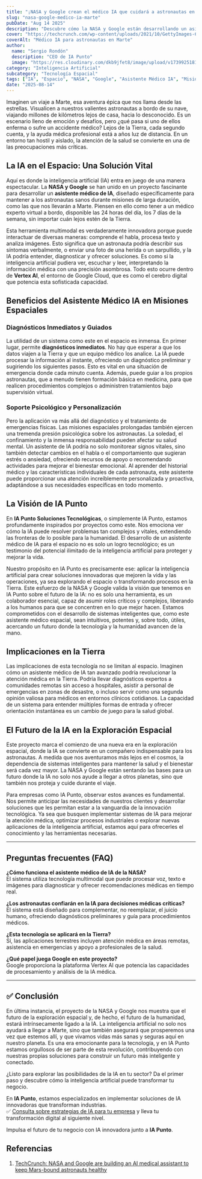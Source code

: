 ```yaml
---
title: "¡NASA y Google crean el médico IA que cuidará a astronautas en Marte!"
slug: "nasa-google-medico-ia-marte"
pubDate: "Aug 14 2025"
description: "Descubre cómo la NASA y Google están desarrollando un asistente médico de IA multimodal para misiones a Marte, garantizando la salud y el bienestar de los astronautas a millones de kilómetros de la Tierra."
cover: "https://techcrunch.com/wp-content/uploads/2021/10/GettyImages-637279696.jpg"
coverAlt: "Médico IA para astronautas en Marte"
author:
  name: "Sergio Rondón"
  description: "CEO de IA Punto"
  image: "https://res.cloudinary.com/dkb9jfet8/image/upload/v1739925181/sergio_gdcaeh.png"
category: "Inteligencia Artificial"
subcategory: "Tecnología Espacial"
tags: ["IA", "Espacio", "NASA", "Google", "Asistente Médico IA", "Misiones a Marte", "Salud Espacial", "Vertex AI"]
date: "2025-08-14"
---
```


Imaginen un viaje a Marte, esa aventura épica que nos llama desde las estrellas. Visualicen a nuestros valientes astronautas a bordo de su nave, viajando millones de kilómetros lejos de casa, hacia lo desconocido. Es un escenario lleno de emoción y desafíos, pero ¿qué pasa si uno de ellos enferma o sufre un accidente médico? Lejos de la Tierra, cada segundo cuenta, y la ayuda médica profesional está a años luz de distancia. En un entorno tan hostil y aislado, la atención de la salud se convierte en una de las preocupaciones más críticas.

<h2 id="la-ia-en-el-espacio-una-solucion-vital">La IA en el Espacio: Una Solución Vital</h2>

Aquí es donde la inteligencia artificial (IA) entra en juego de una manera espectacular. La **NASA y Google** se han unido en un proyecto fascinante para desarrollar un **asistente médico de IA**, diseñado específicamente para mantener a los astronautas sanos durante misiones de larga duración, como las que nos llevarán a Marte. Piensen en ello como tener a un médico experto virtual a bordo, disponible las 24 horas del día, los 7 días de la semana, sin importar cuán lejos estén de la Tierra.

Esta herramienta multimodal es verdaderamente innovadora porque puede interactuar de diversas maneras: comprende el habla, procesa texto y analiza imágenes. Esto significa que un astronauta podría describir sus síntomas verbalmente, o enviar una foto de una herida o un sarpullido, y la IA podría entender, diagnosticar y ofrecer soluciones. Es como si la inteligencia artificial pudiera ver, escuchar y leer, interpretando la información médica con una precisión asombrosa. Todo esto ocurre dentro de **Vertex AI**, el entorno de Google Cloud, que es como el cerebro digital que potencia esta sofisticada capacidad.

<h2 id="beneficios-del-asistente-medico-ia-en-misiones-espaciales">Beneficios del Asistente Médico IA en Misiones Espaciales</h2>

<h3 id="diagnosticos-inmediatos-y-guiados">Diagnósticos Inmediatos y Guiados</h3>

La utilidad de un sistema como este en el espacio es inmensa. En primer lugar, permite **diagnósticos inmediatos**. No hay que esperar a que los datos viajen a la Tierra y que un equipo médico los analice. La IA puede procesar la información al instante, ofreciendo un diagnóstico preliminar y sugiriendo los siguientes pasos. Esto es vital en una situación de emergencia donde cada minuto cuenta. Además, puede guiar a los propios astronautas, que a menudo tienen formación básica en medicina, para que realicen procedimientos complejos o administren tratamientos bajo supervisión virtual.

<h3 id="soporte-psicologico-y-personalizacion">Soporte Psicológico y Personalización</h3>

Pero la aplicación va más allá del diagnóstico y el tratamiento de emergencias físicas. Las misiones espaciales prolongadas también ejercen una tremenda presión psicológica sobre los astronautas. La soledad, el confinamiento y la inmensa responsabilidad pueden afectar su salud mental. Un asistente de IA podría no solo monitorear signos vitales, sino también detectar cambios en el habla o el comportamiento que sugieran estrés o ansiedad, ofreciendo recursos de apoyo o recomendando actividades para mejorar el bienestar emocional. Al aprender del historial médico y las características individuales de cada astronauta, este asistente puede proporcionar una atención increíblemente personalizada y proactiva, adaptándose a sus necesidades específicas en todo momento.

<h2 id="la-vision-de-ia-punto">La Visión de IA Punto</h2>

En **IA Punto Soluciones Tecnológicas**, o simplemente IA Punto, estamos profundamente inspirados por proyectos como este. Nos emociona ver cómo la IA puede resolver problemas tan complejos y vitales, extendiendo las fronteras de lo posible para la humanidad. El desarrollo de un asistente médico de IA para el espacio no es solo un logro tecnológico; es un testimonio del potencial ilimitado de la inteligencia artificial para proteger y mejorar la vida.

Nuestro propósito en IA Punto es precisamente ese: aplicar la inteligencia artificial para crear soluciones innovadoras que mejoren la vida y las operaciones, ya sea explorando el espacio o transformando procesos en la Tierra. Este esfuerzo de la NASA y Google valida la visión que tenemos en IA Punto sobre el futuro de la IA: no es solo una herramienta, es un colaborador esencial, capaz de asumir roles críticos y complejos, liberando a los humanos para que se concentren en lo que mejor hacen. Estamos comprometidos con el desarrollo de sistemas inteligentes que, como este asistente médico espacial, sean intuitivos, potentes y, sobre todo, útiles, acercando un futuro donde la tecnología y la humanidad avancen de la mano.

<h2 id="implicaciones-en-la-tierra">Implicaciones en la Tierra</h2>

Las implicaciones de esta tecnología no se limitan al espacio. Imaginen cómo un asistente médico de IA tan avanzado podría revolucionar la atención médica en la Tierra. Podría llevar diagnósticos expertos a comunidades remotas sin acceso a hospitales, asistir a personal de emergencias en zonas de desastre, o incluso servir como una segunda opinión valiosa para médicos en entornos clínicos cotidianos. La capacidad de un sistema para entender múltiples formas de entrada y ofrecer orientación instantánea es un cambio de juego para la salud global.

<h2 id="el-futuro-de-la-ia-en-la-exploracion-espacial">El Futuro de la IA en la Exploración Espacial</h2>

Este proyecto marca el comienzo de una nueva era en la exploración espacial, donde la IA se convierte en un compañero indispensable para los astronautas. A medida que nos aventuramos más lejos en el cosmos, la dependencia de sistemas inteligentes para mantener la salud y el bienestar será cada vez mayor. La NASA y Google están sentando las bases para un futuro donde la IA no solo nos ayude a llegar a otros planetas, sino que también nos proteja y cuide durante el viaje.

Para empresas como IA Punto, observar estos avances es fundamental. Nos permite anticipar las necesidades de nuestros clientes y desarrollar soluciones que les permitan estar a la vanguardia de la innovación tecnológica. Ya sea que busquen implementar sistemas de IA para mejorar la atención médica, optimizar procesos industriales o explorar nuevas aplicaciones de la inteligencia artificial, estamos aquí para ofrecerles el conocimiento y las herramientas necesarias.

---

## Preguntas frecuentes (FAQ)

**¿Cómo funciona el asistente médico de IA de la NASA?**  
El sistema utiliza tecnología multimodal que puede procesar voz, texto e imágenes para diagnosticar y ofrecer recomendaciones médicas en tiempo real.

**¿Los astronautas confiarán en la IA para decisiones médicas críticas?**  
El sistema está diseñado para complementar, no reemplazar, el juicio humano, ofreciendo diagnósticos preliminares y guía para procedimientos médicos.

**¿Esta tecnología se aplicará en la Tierra?**  
Sí, las aplicaciones terrestres incluyen atención médica en áreas remotas, asistencia en emergencias y apoyo a profesionales de la salud.

**¿Qué papel juega Google en este proyecto?**  
Google proporciona la plataforma Vertex AI que potencia las capacidades de procesamiento y análisis de la IA médica.

---

## ✅ Conclusión

En última instancia, el proyecto de la NASA y Google nos muestra que el futuro de la exploración espacial y, de hecho, el futuro de la humanidad, estará intrínsecamente ligado a la IA. La inteligencia artificial no solo nos ayudará a llegar a Marte, sino que también asegurará que prosperemos una vez que estemos allí, y que vivamos vidas más sanas y seguras aquí en nuestro planeta. Es una era emocionante para la tecnología, y en IA Punto estamos orgullosos de ser parte de esta revolución, contribuyendo con nuestras propias soluciones para construir un futuro más inteligente y conectado.

¿Listo para explorar las posibilidades de la IA en tu sector? Da el primer paso y descubre cómo la inteligencia artificial puede transformar tu negocio.

En **IA Punto**, estamos especializados en implementar soluciones de IA innovadoras que transforman industrias.  
✅ <a href="https://www.iapunto.com/contacto" target="_blank" rel="noopener noreferrer">Consulta sobre estrategias de IA para tu empresa</a> y lleva tu transformación digital al siguiente nivel.

Impulsa el futuro de tu negocio con IA innovadora junto a **IA Punto**.

<h2 id="referencias">Referencias</h2>

1. <a href="https://techcrunch.com/2025/08/08/nasa-and-google-are-building-an-ai-medical-assistant-to-keep-mars-bound-astronauts-healthy/" target="_blank" rel="noopener noreferrer">TechCrunch: NASA and Google are building an AI medical assistant to keep Mars-bound astronauts healthy</a>

